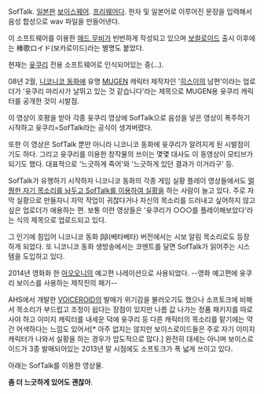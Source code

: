 SofTalk. [[일본]]판 [[보이스웨어]]. [[프리웨어]]다. 한자 및 일본어로 이루어진 문장을 입력해서 음성 합성으로 wav 파일을 만들어낸다.

이 소프트웨어를 이용한 [[매드 무비]]가 빈번하게 작성되고 있으며 [[보컬로이드]] 출시 이후에는 棒歌ロイド(보카로이드)라는 별명도 붙었다.

현재는 [[윳쿠리]] 전용 소프트웨어로 인식되어있는 중(...).

08년 2월, [[니코니코 동화]]에 유명 [[MUGEN]] 캐릭터 제작자인 '[[히스이]]의 남편'이라는 업로더가 '윳쿠리 마리사가 날뛰고 있는 것 같습니다'라는 제목으로 MUGEN용 윳쿠리 캐릭터를 공개한 것이 시발점.

이 영상이 호평을 받아 각종 윳쿠리 영상에 SofTalk으로 음성을 넣은 영상이 폭주하기 시작하고 윳쿠리=SofTalk라는 공식이 생겨버렸다.

또한 이 영상은 SofTalk 뿐만 아니라 니코니코 동화에 윳쿠리가 알려지게 된 시발점이기도 하다. 그리고 윳쿠리를 이용한 창작물의 쓰이는 몇몇 대사도 이 동영상이 모티브가 되기도 했다. 대표적으로 '느긋하게 죽어'와 '느긋하게 있던 결과가 이거라구' 등.

SofTalk가 유행하기 시작하자 니코니코 동화의 각종 게임 실황 플레이 영상들에서도 [[윳쿠리 실황 플레이|멀쩡한 자기 목소리를 놔두고 SofTalk를 이용하여 실황]]을 하는 사람이 늘고 있다. 주로 자막 실황으로 만들자니 자막 작업이 귀찮다거나 자신의 목소리를 드러내고 싶어하지 않고 싶은 업로더가 애용하는 편. 보통 이런 영상들은 '윳쿠리가 ○○○를 플레이해보았다'라는 식의 제목으로 업로드되고 있다.

그 인기에 힘입어 니코니코 동화 ββ(베타베타) 버전에서는 시보 알림 목소리로도 등장하게 되었다. 또 니코니코 동화 생방송에서는 코멘트를 달면 SofTalk가 읽어주는 시스템을 도입하고 있다.

2014년 영화화 한 [[아오오니]]의 예고편 나레이션으로 사용되었다. --영화 예고편에 윳쿠리 보이스를 사용하는 제작진의 패기--
 
AHS에서 개발한 [[VOICEROID]]의 발매가 위기감을 불러오기도 했으나 소프토크에 비해서 목소리가 부드럽고 조정이 쉽다는 장점이 있지만 나름 값 나가는 정품 패키지를 따로 사야 하고 이미지 캐릭터를 내세운 덕에 윳쿠리 등 다른 캐릭터의 목소리를 맡기에는 약간 어색하다는 느낌도 있어서[* 아주 없지는 않지만 보이스로이드들은 주로 자기 이미지 캐릭터가 나와서 실황을 하는 경우가 압도적으로 많다.] 완전히 대세는 아니며 보이스로이드가 3종 발매되어있는 2013년 말 시점에도 소프토크가 폭 넓게 쓰이고 있다.

아래는 SofTalk를 이용한 영상물.

'''좀 더 느긋하게 있어도 괜찮아'''.

{{{#!HTML
<object width="425" height="344"><param name="movie" value="http://www.youtube.com/v/-ZehZgqbj2I&hl=ko&fs=1"></param><param name="allowFullScreen" value="true"></param><param name="allowscriptaccess" value="always"></param><embed src="http://www.youtube.com/v/-ZehZgqbj2I&hl=ko&fs=1" type="application/x-shockwave-flash" allowscriptaccess="always" allowfullscreen="true" width="425" height="344"></embed></object>}}}
